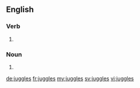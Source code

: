 ==English==

===Verb===
{{head|en}}

# {{en-third-person singular of|juggle}}

===Noun===
{{head|en|plural}}

# {{plural of|juggle|lang=en}}

[[de:juggles]]
[[fr:juggles]]
[[my:juggles]]
[[sv:juggles]]
[[vi:juggles]]